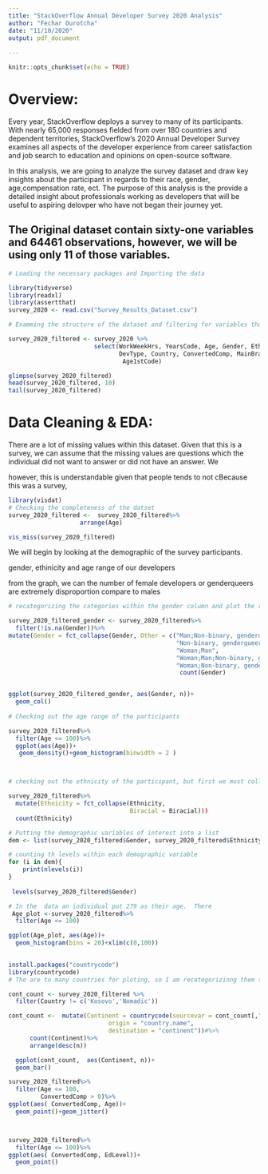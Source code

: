 ```yaml
---
title: "StackOverflow Annual Developer Survey 2020 Analysis"
author: "Fechar Ourotcha"
date: "11/10/2020"
output: pdf_document
          
---
```


```r
knitr::opts_chunk$set(echo = TRUE)
```

# Overview:

Every year, StackOverflow deploys a survey to many of its participants. With nearly 65,000 responses fielded from over 180 countries and dependent territories, StackOverflow's 2020 Annual Developer Survey examines all aspects of the developer experience from career satisfaction and job search to education and opinions on open-source software.

In this analysis, we are going to analyze the survey dataset and draw key insights about the participant in regards to their race, gender, age,compensation rate, ect. The purpose of this analysis is the provide a detailed insight about professionals working as developers that will be useful to aspiring delovper who have not began their journey yet. 

## The Original dataset contain sixty-one variables and 64461 observations, however, we will be using only 11 of those variables. 



```r
# Loading the necessary packages and Importing the data

library(tidyverse)
library(readxl)
library(assertthat)
survey_2020 <- read.csv("Survey_Results_Dataset.csv")

# Examming the structure of the dataset and filtering for variables that we are using

survey_2020_filtered <- survey_2020 %>%
                        select(WorkWeekHrs, YearsCode, Age, Gender, Ethnicity, EdLevel,
                               DevType, Country, ConvertedComp, MainBranch,
                                Age1stCode)

glimpse(survey_2020_filtered)
head(survey_2020_filtered, 10)
tail(survey_2020_filtered)

```

# Data Cleaning & EDA: 

There are a lot of missing values within this dataset. Given that this is a survey, we can assume that the missing values are questions which the individual did not want to answer or did not have an answer. We  

however, this is understandable given that people tends to not cBecause this was a survey, 

```r
library(visdat)
# Checking the completeness of the datset
survey_2020_filtered <-  survey_2020_filtered%>%
                    arrange(Age)

vis_miss(survey_2020_filtered)

```
We will begin by looking at the demographic of the survey participants.

gender, ethinicity and  age range of our developers


from the graph, we can the number of  female developers or genderqueers are extremely disproportion compare to males

```r
# recategorizing the categories within the gender column and plot the result

survey_2020_filtered_gender <- survey_2020_filtered%>%
  filter(!is.na(Gender))%>%
mutate(Gender = fct_collapse(Gender, Other = c("Man;Non-binary, genderqueer, or gender non-conforming",
                                               "Non-binary, genderqueer, or gender non-conforming",
                                               "Woman;Man",
                                               "Woman;Man;Non-binary, genderqueer, or gender non-conforming",
                                               "Woman;Non-binary, genderqueer, or gender non-conforming")))%>%
                                                count(Gender)


ggplot(survey_2020_filtered_gender, aes(Gender, n))+
  geom_col()
  
# Checking out the age range of the participants

survey_2020_filtered%>%
  filter(Age <= 100)%>%
  ggplot(aes(Age))+
   geom_density()+geom_histogram(binwidth = 2 )



# checking out the ethnicity of the participant, but first we must collapse certain levels together    

survey_2020_filtered%>%
  mutate(Ethnicity = fct_collapse(Ethnicity,
                                  Biracial = Biracial)))
  count(Ethnicity)

# Putting the demographic variables of interest into a list
dem <- list(survey_2020_filtered$Gender, survey_2020_filtered$Ethnicity, survey_2020_filtered$Country)

# counting th levels within each demographic variable
for (i in dem){
    print(nlevels(i))
}
  
 levels(survey_2020_filtered$Gender)
```

```r
# In the  data an individual put 279 as their age.  There  
 Age_plot <-survey_2020_filtered%>%
  filter(Age <= 100)

ggplot(Age_plot, aes(Age))+
  geom_histogram(bins = 20)+xlim(c(0,100))
  
```

```r
install.packages("countrycode")
library(countrycode)
# The are to many countries for ploting, so I am recategorizinng them to their perspect continent.

cont_count <- survey_2020_filtered %>%
  filter(Country != c('Kosovo','Nomadic'))

cont_count <-  mutate(Continent = countrycode(sourcevar = cont_count[,"Country"],
                            origin = "country.name",
                            destination = "continent"))#%>%
      count(Continent)%>%
      arrange(desc(n))

  ggplot(cont_count,  aes(Continent, n))+
  geom_bar()
```



```r

survey_2020_filtered%>%
  filter(Age <= 100,
         ConvertedComp > 0)%>%
ggplot(aes( ConvertedComp, Age))+
  geom_point()+geom_jitter()



survey_2020_filtered%>%
  filter(Age <= 100)%>%
ggplot(aes( ConvertedComp, EdLevel))+
  geom_point()
```

